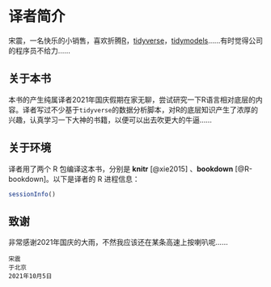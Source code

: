 # 译者简介 {#author .unnumbered}

宋震，一名快乐的小销售，喜欢折腾[R](https://www.r-project.org/)，[tidyverse](https://www.tidyverse.org)，[tidymodels](https://www.tidymodels.org)……有时觉得公司的程序员不给力……

## 关于本书 {-}

本书的产生纯属译者2021年国庆假期在家无聊，尝试研究一下R语言相对底层的内容。译者写过不少基于`tidyverse`的数据分析脚本，对R的底层知识产生了浓厚的兴趣，认真学习一下大神的书籍，以便可以出去吹更大的牛逼……

## 关于环境 {-}
译者用了两个 R 包编译这本书，分别是 **knitr**\index{knitr} [@xie2015] 、**bookdown**\index{bookdown} [@R-bookdown]。以下是译者的 R 进程信息：

```r
sessionInfo()
```

## 致谢 {-}

非常感谢2021年国庆的大雨，不然我应该还在某条高速上按喇叭呢……

```block2
宋震  
于北京
2021年10月5日
```
